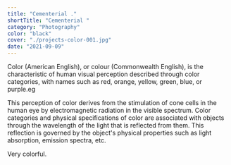 ```yaml
---
title: "Cementerial ."
shortTitle: "Cementerial "
category: "Photography"
color: "black"
cover: "./projects-color-001.jpg"
date: "2021-09-09"
---
```


Color (American English), or colour (Commonwealth English), is the characteristic of human visual perception described through color categories, with names such as red, orange, yellow, green, blue, or purple.eg

This perception of color derives from the stimulation of cone cells in the human eye by electromagnetic radiation in the visible spectrum. Color categories and physical specifications of color are associated with objects through the wavelength of the light that is reflected from them. This reflection is governed by the object's physical properties such as light absorption, emission spectra, etc.

Very colorful.
